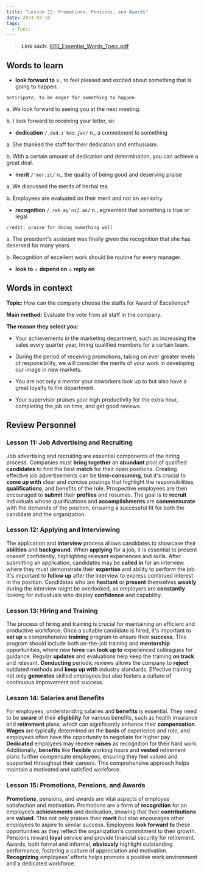 ```yaml
---
title: "Lesson 15: Promotions, Pensions, and Awards"
date: 2024-07-10
tags: 
  - Toeic
---
```

> **Link sách:** [600_Essential_Words_Toeic.pdf](/public/toeic/600_Essential_Words_Toeic.pdf)

## Words to learn

- **look forward to** v., to feel pleased and excited about something that is going to happen.

`anticipate, to be eager for something to happen`

a. We look forward to seeing you at the next meeting.

b. I look forward to receiving your letter, sir.

- **dedication** `/ˌded.ɪˈkeɪ.ʃən/` n., a commitment to something

a. She thanked the staff for their dedication and enthusiasm.

b. With a certain amount of dedication and determination, you can achieve a great deal.

- **merit** `/ˈmer.ɪt/` n., the quality of being good and deserving praise

a. We discussed the merits of herbal tea.

b. Employees are evaluated on their merit and not on seniority.

- **recognition** `/ˌrek.əɡˈnɪʃ.ən/` n., agreement that something is true or legal

`credit, praise for doing something well`

a. The president's assistant was finally given the recognition that she has deserved for many years.

b. Recognition of excellent work should be routine for every manager.

- **look to** = **depend on** = **reply on**

## Words in context

**Topic:** How can the company choose the staffs for Award of Excellence?

**Main method:** Evaluate the vote from all staff in the company.

**The reason they select you:** 

- Your achievements in the marketing department, such as increasing the sales every quarter year, hiring qualified members for a certain team.

- During the period of receiving promotions, taking on ever greater levels of responsibility, we will consider the merits of your work in developing our image in new markets.

- You are not only a mentor your coworkers look up to but also have a great loyalty to the department.

- Your supervisor praises your high productivity for the extra hour, completing the job on time, and get good reviews.

## Review Personnel

### Lesson 11: Job Advertising and Recruiting

Job advertising and recruiting are essential components of the hiring process. 
Companies must **bring together** an **abundant** pool of qualified **candidates** to find the best **match** for their open positions. 
Creating effective job advertisements can be **time-consuming**, but it's crucial to **come up with** clear and concise postings that highlight the responsibilities, **qualifications**, and benefits of the role. 
Prospective employees are then encouraged to **submit** their **profiles** and resumes. 
The goal is to **recruit** individuals whose qualifications and **accomplishments** are **commensurate** with the demands of the position, ensuring a successful fit for both the candidate and the organization.

### Lesson 12: Applying and Interviewing

The application and **interview** process allows candidates to showcase their **abilities** and **background**. 
When **applying** for a job, it is essential to present oneself confidently, highlighting relevant experiences and skills. 
After submitting an application, candidates may be **called in** for an interview where they must demonstrate their **expertise** and ability to perform the job. 
It's important to **follow up** after the interview to express continued interest in the position. 
Candidates who are **hesitant** or **present** themselves **weakly** during the interview might be overlooked, as employers are **constantly** looking for individuals who display **confidence** and capability.

### Lesson 13: Hiring and Training

The process of hiring and training is crucial for maintaining an efficient and productive workforce. 
Once a suitable candidate is hired, it's important to **set up** a comprehensive **training** program to ensure their **success**. 
This program should include both on-the-job training and **mentorship** opportunities, where new **hires** can **look up to** experienced colleagues for guidance. 
Regular **updates** and evaluations help keep the training **on track** and relevant. 
**Conducting** periodic reviews allows the company to **reject** outdated methods and **keep up with** industry standards. 
Effective training not only **generates** skilled employees but also fosters a culture of continuous improvement and success.

### Lesson 14: Salaries and Benefits

For employees, understanding salaries and **benefits** is essential. 
They need to be **aware** of their **eligibility** for various benefits, such as health insurance and **retirement** plans, which can significantly enhance their **compensation**.
**Wages** are typically determined on the **basis** of experience and role, and employees often have the opportunity to negotiate for higher pay. 
**Dedicated** employees may receive **raises** as recognition for their hard work. 
Additionally, **benefits** like **flexible** working hours and **vested** retirement plans further compensate employees, ensuring they feel valued and supported throughout their careers. 
This comprehensive approach helps maintain a motivated and satisfied workforce.

### Lesson 15: Promotions, Pensions, and Awards

**Promotions**, pensions, and awards are vital aspects of employee satisfaction and motivation. 
Promotions are a form of **recognition** for an employee’s **achievements** and dedication, showing that their **contributions** are **valued**. 
This not only praises their **merit** but also encourages other employees to aspire to similar success. 
Employees **look forward to** these opportunities as they reflect the organization's commitment to their growth. 
Pensions reward **loyal** service and provide financial security for retirement. Awards, both formal and informal, **obviously** highlight outstanding performance, fostering a culture of appreciation and motivation. 
**Recognizing** employees' efforts helps promote a positive work environment and a dedicated workforce.
